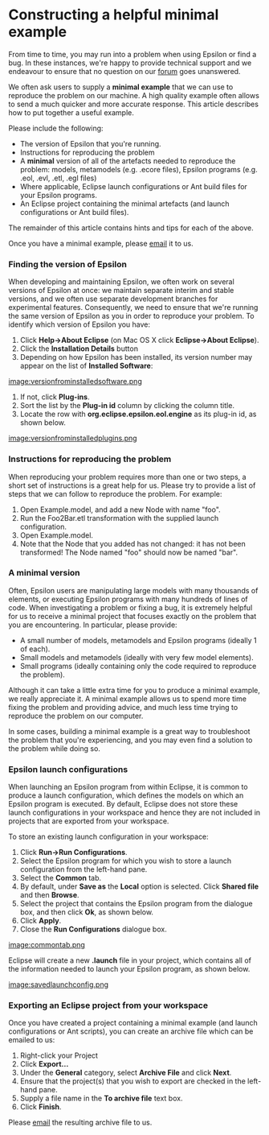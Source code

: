 =Constructing a helpful minimal example=
From time to time, you may run into a problem when using Epsilon or find a bug. In these instances, we're happy to provide technical support and we endeavour to ensure that no question on our [[http://www.eclipse.org/epsilon/forum|forum]] goes unanswered.

We often ask users to supply a '''minimal example''' that we can use to reproduce the problem on our machine. A high quality example often allows to send a much quicker and more accurate response. This article describes how to put together a useful example.

Please include the following:

* The version of Epsilon that you're running.
* Instructions for reproducing the problem
* A '''minimal''' version of all of the artefacts needed to reproduce the problem: models, metamodels (e.g. .ecore files), Epsilon programs (e.g. .eol, .evl, .etl, .egl files)
* Where applicable, Eclipse launch configurations or Ant build files for your Epsilon programs.
* An Eclipse project containing the minimal artefacts (and launch configurations or Ant build files).
The remainder of this article contains hints and tips for each of the above.

Once you have a minimal example, please [[mailto:epsilon DOT devs AT gmail DOT com|email]] it to us.

=== Finding the version of Epsilon ===
When developing and maintaining Epsilon, we often work on several versions of Epsilon at once: we maintain separate interim and stable versions, and we often use separate development branches for experimental features. Consequently, we need to ensure that we're running the same version of Epsilon as you in order to reproduce your problem. To identify which version of Epsilon you have:

# Click '''Help->About Eclipse''' (on Mac OS X click '''Eclipse->About Eclipse''').
# Click the '''Installation Details''' button
# Depending on how Epsilon has been installed, its version number may appear on the list of '''Installed Software''':
[[image:versionfrominstalledsoftware.png]]

# If not, click '''Plug-ins'''.
# Sort the list by the '''Plug-in id''' column by clicking the column title.
# Locate the row with '''org.eclipse.epsilon.eol.engine''' as its plug-in id, as shown below.
[[image:versionfrominstalledplugins.png]]

=== Instructions for reproducing the problem ===
When reproducing your problem requires more than one or two steps, a short set of instructions is a great help for us. Please try to provide a list of steps that we can follow to reproduce the problem. For example:

# Open Example.model, and add a new Node with name "foo".
# Run the Foo2Bar.etl transformation with the supplied launch configuration.
# Open Example.model.
# Note that the Node that you added has not changed: it has not been transformed! The Node named "foo" should now be named "bar".

=== A minimal version ===
Often, Epsilon users are manipulating large models with many thousands of elements, or executing Epsilon programs with many hundreds of lines of code. When investigating a problem or fixing a bug, it is extremely helpful for us to receive a minimal project that focuses exactly on the problem that you are encountering. In particular, please provide:

* A small number of models, metamodels and Epsilon programs (ideally 1 of each).
* Small models and metamodels (ideally with very few model elements).
* Small programs (ideally containing only the code required to reproduce the problem).
Although it can take a little extra time for you to produce a minimal example, we really appreciate it. A minimal example allows us to spend more time fixing the problem and providing advice, and much less time trying to reproduce the problem on our computer.

In some cases, building a minimal example is a great way to troubleshoot the problem that you're experiencing, and you may even find a solution to the problem while doing so.

=== Epsilon launch configurations ===
When launching an Epsilon program from within Eclipse, it is common to produce a launch configuration, which defines the models on which an Epsilon program is executed. By default, Eclipse does not store these launch configurations in your workspace and hence they are not included in projects that are exported from your workspace.

To store an existing launch configuration in your workspace:

# Click '''Run->Run Configurations'''.
# Select the Epsilon program for which you wish to store a launch configuration from the left-hand pane. 
# Select the '''Common''' tab.
# By default, under '''Save as''' the '''Local''' option is selected. Click '''Shared file''' and then '''Browse'''.
# Select the project that contains the Epsilon program from the dialogue box, and then click '''Ok''', as shown below.
# Click '''Apply'''.
# Close the '''Run Configurations''' dialogue box.
[[image:commontab.png]]

Eclipse will create a new '''.launch''' file in your project, which contains all of the information needed to launch your Epsilon program, as shown below.

[[image:savedlaunchconfig.png]]

=== Exporting an Eclipse project from your workspace === 
Once you have created a project containing a minimal example (and launch configurations or Ant scripts), you can create an archive file which can be emailed to us:

# Right-click your Project
# Click '''Export...'''
# Under the '''General''' category, select '''Archive File''' and click '''Next'''.
# Ensure that the project(s) that you wish to export are checked in the left-hand pane.
# Supply a file name in the '''To archive file''' text box.
# Click '''Finish'''.

Please [[mailto:epsilon DOT devs AT gmail DOT com|email]] the resulting archive file to us.